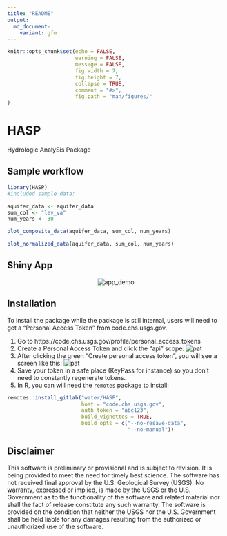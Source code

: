 ```yaml
---
title: "README"
output:
  md_document:
    variant: gfm
---
```


```r
knitr::opts_chunk$set(echo = FALSE,
                      warning = FALSE,
                      message = FALSE,
                      fig.width = 7,
                      fig.height = 7,
                      collapse = TRUE,
                      comment = "#>",
                      fig.path = "man/figures/"
)
```

# HASP

Hydrologic AnalySis Package

## Sample workflow

```r
library(HASP)
#included sample data:

aquifer_data <- aquifer_data
sum_col <- "lev_va"
num_years <- 30

plot_composite_data(aquifer_data, sum_col, num_years)

plot_normalized_data(aquifer_data, sum_col, num_years)
```

## Shiny App

<p align="center">
  <img src="https://code.chs.usgs.gov/water/HASP/raw/master/man/figures/app.gif" alt="app_demo">
</p>

## Installation

To install the package while the package is still internal, users will need to get a "Personal Access Token" from code.chs.usgs.gov. 

1. Go to https://code.chs.usgs.gov/profile/personal_access_tokens
2. Create a Personal Access Token and click the "api" scope:
![pat](man/figures/pat.png)
3. After clicking the green "Create personal access token", you will see a screen like this:
![pat](man/figures/save_pat.png)
4. Save your token in a safe place (KeyPass for instance) so you don't need to constantly regenerate tokens. 
5. In R, you can will need the `remotes` package to install:
```r
remotes::install_gitlab("water/HASP", 
                        host = "code.chs.usgs.gov", 
                        auth_token = "abc123",
                        build_vignettes = TRUE, 
                        build_opts = c("--no-resave-data",
                                       "--no-manual"))
```

## Disclaimer

This software is preliminary or provisional and is subject to revision. It is being provided to meet the need for timely best science. The software has not received final approval by the U.S. Geological Survey (USGS). No warranty, expressed or implied, is made by the USGS or the U.S. Government as to the functionality of the software and related material nor shall the fact of release constitute any such warranty. The software is provided on the condition that neither the USGS nor the U.S. Government shall be held liable for any damages resulting from the authorized or unauthorized use of the software.

